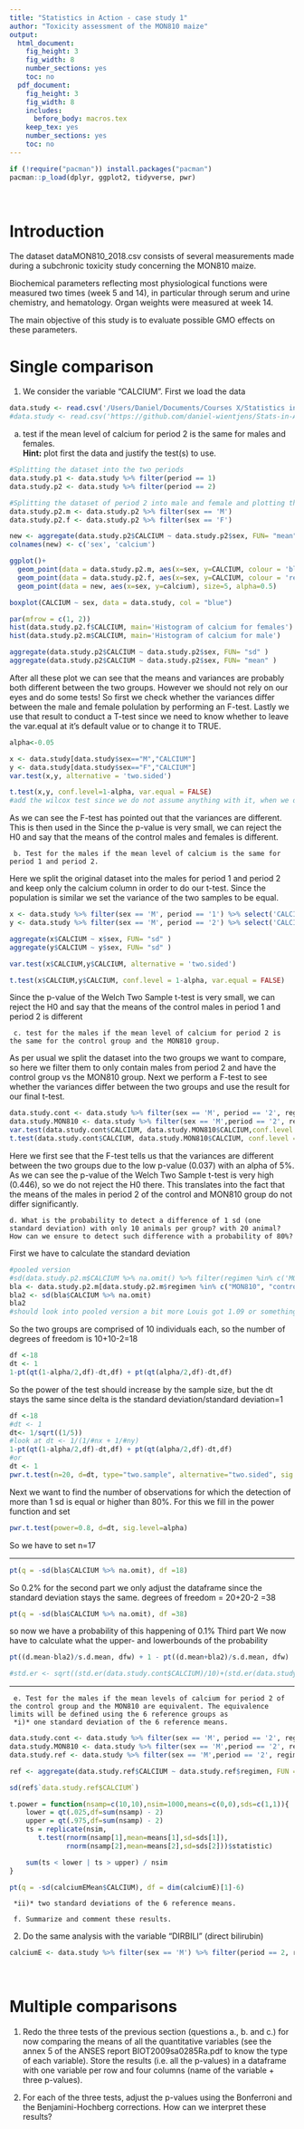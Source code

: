 ```yaml
---
title: "Statistics in Action - case study 1"
author: "Toxicity assessment of the MON810 maize"
output:
  html_document:
    fig_height: 3
    fig_width: 8
    number_sections: yes
    toc: no
  pdf_document:
    fig_height: 3
    fig_width: 8
    includes:
      before_body: macros.tex
    keep_tex: yes
    number_sections: yes
    toc: no
---
```

```r
if (!require("pacman")) install.packages("pacman")
pacman::p_load(dplyr, ggplot2, tidyverse, pwr)
```

</br>


# Introduction

The dataset <ttt>dataMON810_2018.csv</ttt> consists of several measurements made during a subchronic toxicity study concerning the MON810 maize.

Biochemical parameters reflecting most physiological functions were measured two times (week 5 and 14), in particular through serum and urine chemistry, and hematology. Organ weights were measured at week 14.

The main objective of this study is to evaluate possible GMO effects on these parameters.

# Single comparison

   1. We consider the variable "CALCIUM".
First we load the data
```r
data.study <- read.csv('/Users/Daniel/Documents/Courses X/Statistics in Action/Homework 1/dataMON810_2018.csv') 
#data.study <- read.csv('https://github.com/daniel-wientjens/Stats-in-Action-Homework-1/blob/master/dataMON810_2018.csv')
```
   

a. test if the mean level of calcium for period 2 is the same for males and females.  </br>**Hint:** plot first the data and justify the test(s) to use.

```r
#Splitting the dataset into the two periods 
data.study.p1 <- data.study %>% filter(period == 1)
data.study.p2 <- data.study %>% filter(period == 2)

#Splitting the dataset of period 2 into male and female and plotting the result
data.study.p2.m <- data.study.p2 %>% filter(sex == 'M')
data.study.p2.f <- data.study.p2 %>% filter(sex == 'F')

new <- aggregate(data.study.p2$CALCIUM ~ data.study.p2$sex, FUN= "mean") 
colnames(new) <- c('sex', 'calcium')

ggplot()+
  geom_point(data = data.study.p2.m, aes(x=sex, y=CALCIUM, colour = 'blue'), show.legend = F) + 
  geom_point(data = data.study.p2.f, aes(x=sex, y=CALCIUM, colour = 'red'), show.legend = F) +
  geom_point(data = new, aes(x=sex, y=calcium), size=5, alpha=0.5)

boxplot(CALCIUM ~ sex, data = data.study, col = "blue")
```

```r
par(mfrow = c(1, 2))
hist(data.study.p2.f$CALCIUM, main='Histogram of calcium for females')
hist(data.study.p2.m$CALCIUM, main='Histogram of calcium for male')
```
```r
aggregate(data.study.p2$CALCIUM ~ data.study.p2$sex, FUN= "sd" )
aggregate(data.study.p2$CALCIUM ~ data.study.p2$sex, FUN= "mean" )
```
After all these plot we can see that the means and variances are probably both different between the two groups. However we should not rely on our eyes and do some tests! 
So first we check whether the variances differ between the male and female polulation by performing an F-test. 
Lastly we use that result to conduct a T-test since we need to know whether to leave the var.equal at it's default value or to change it to TRUE. 
```r
alpha<-0.05

x <- data.study[data.study$sex=="M","CALCIUM"]
y <- data.study[data.study$sex=="F","CALCIUM"]
var.test(x,y, alternative = 'two.sided')

t.test(x,y, conf.level=1-alpha, var.equal = FALSE)
#add the wilcox test since we do not assume anything with it, when we do the t-test we assume the distribution
```
As we can see the F-test has pointed out that the variances are different. This is then used in the 
Since the p-value is very small, we can reject the H0 and say that the means of the control males and females is different.

     b. Test for the males if the mean level of calcium is the same for period 1 and period 2.
Here we split the original dataset into the males for period 1 and period 2 and keep only the calcium column in order to do our t-test. Since the population is similar we set the variance of the two samples to be equal.
```r
x <- data.study %>% filter(sex == 'M', period == '1') %>% select('CALCIUM', 'sex')
y <- data.study %>% filter(sex == 'M', period == '2') %>% select('CALCIUM', 'sex')

aggregate(x$CALCIUM ~ x$sex, FUN= "sd" )
aggregate(y$CALCIUM ~ y$sex, FUN= "sd" )

var.test(x$CALCIUM,y$CALCIUM, alternative = 'two.sided')

t.test(x$CALCIUM,y$CALCIUM, conf.level = 1-alpha, var.equal = FALSE)
```

Since the p-value of the Welch Two Sample t-test is very small, we can reject the H0 and say that the means of the control males in period 1 and period 2 is different

     c. test for the males if the mean level of calcium for period 2 is the same for the control group and the MON810 group.
As per usual we split the dataset into the two groups we want to compare, so here we filter them to only contain males from period 2 and have the control group vs the MON810 group.
Next we perform a F-test to see whether the variances differ between the two groups and use the result for our final t-test.
```r
data.study.cont <- data.study %>% filter(sex == 'M', period == '2', regimen == 'control')
data.study.MON810 <- data.study %>% filter(sex == 'M',period == '2', regimen == 'MON810') 
var.test(data.study.cont$CALCIUM, data.study.MON810$CALCIUM,conf.level = 1-alpha)
t.test(data.study.cont$CALCIUM, data.study.MON810$CALCIUM, conf.level = 1-alpha, var.equal = FALSE)
```
Here we first see that the F-test tells us that the variances are different between the two groups due to the low p-value (0.037) with an alpha of 5%. 
As we can see the p-value of the Welch Two Sample t-test is very high (0.446), so we do not reject the H0 there. This translates into the fact that the means of the males in period 2 of the control and MON810 group do not differ significantly.

    d. What is the probability to detect a difference of 1 sd (one standard deviation) with only 10 animals per group? with 20 animal? How can we ensure to detect such difference with a probability of 80%?
First we have to calculate the standard deviation
```r
#pooled version
#sd(data.study.p2.m$CALCIUM %>% na.omit() %>% filter(regimen %in% c('MON810', 'control')))
bla <- data.study.p2.m[data.study.p2.m$regimen %in% c("MON810", "control"), ]
bla2 <- sd(bla$CALCIUM %>% na.omit)
bla2
#should look into pooled version a bit more Louis got 1.09 or something
```
So the two groups are comprised of 10 individuals each, so the number of degrees of freedom is 10+10-2=18

```r
df <-18
dt <- 1
1-pt(qt(1-alpha/2,df)-dt,df) + pt(qt(alpha/2,df)-dt,df) 
```
So the power of the test should increase by the sample size, but the dt stays the same since delta is the standard deviation/standard deviation=1


```r
df <-18
#dt <- 1
dt<- 1/sqrt((1/5))
#look at dt <- 1/(1/#nx + 1/#ny)
1-pt(qt(1-alpha/2,df)-dt,df) + pt(qt(alpha/2,df)-dt,df) 
#or
dt <- 1
pwr.t.test(n=20, d=dt, type="two.sample", alternative="two.sided", sig.level=alpha)[[4]]
```
Next we want to find the number of observations for which the detection of more than 1 sd is equal or higher than 80%.
For this we fill in the power function and set 
```r
pwr.t.test(power=0.8, d=dt, sig.level=alpha) 
```
So we have to set n=17




-----------------------------------------------------------------------------------------


```r
pt(q = -sd(bla$CALCIUM %>% na.omit), df =18)
```
So 0.2%
for the second part we only adjust the dataframe since the standard deviation stays the same.
degrees of freedom = 20+20-2 =38
```r
pt(q = -sd(bla$CALCIUM %>% na.omit), df =38)
```
so now we have a probability of this happening of 0.1%
Third part
We now have to calculate what the upper- and lowerbounds of the probability 
```r
pt((d.mean-bla2)/s.d.mean, dfw) + 1 - pt((d.mean+bla2)/s.d.mean, dfw)
```


     
```r
#std.er <- sqrt((std.er(data.study.cont$CALCIUM)/10)+(std.er(data.study.MON810$CALCIUM)/10))
```


-----------------------------------------------------------------------------------------






     
     
     e. Test for the males if the mean levels of calcium for period 2 of the control group and the MON810 are equivalent. The equivalence limits will be defined using the 6 reference groups as 
     *i)* one standard deviation of the 6 reference means. 
```r
data.study.cont <- data.study %>% filter(sex == 'M', period == '2', regimen == 'control')
data.study.MON810 <- data.study %>% filter(sex == 'M',period == '2', regimen == 'MON810') 
data.study.ref <- data.study %>% filter(sex == 'M',period == '2', regimen != 'control', regimen != 'MON810') %>%  select(regimen, CALCIUM) %>% na.omit

ref <- aggregate(data.study.ref$CALCIUM ~ data.study.ref$regimen, FUN = 'mean')

sd(ref$`data.study.ref$CALCIUM`)
```
```r
t.power = function(nsamp=c(10,10),nsim=1000,means=c(0,0),sds=c(1,1)){
    lower = qt(.025,df=sum(nsamp) - 2)
    upper = qt(.975,df=sum(nsamp) - 2)
    ts = replicate(nsim,
       t.test(rnorm(nsamp[1],mean=means[1],sd=sds[1]),
              rnorm(nsamp[2],mean=means[2],sd=sds[2]))$statistic)

    sum(ts < lower | ts > upper) / nsim
}

pt(q = -sd(calciumEMean$CALCIUM), df = dim(calciumE)[1]-6)
```
     
     *ii)* two standard deviations of the 6 reference means.
     
     f. Summarize and comment these results.
   
   2. Do the same analysis with the variable "DIRBILI" (direct bilirubin)

```r
calciumE <- data.study %>% filter(sex == 'M') %>% filter(period == 2, regimen != 'control', regimen != 'MON810') %>% select(regimen, CALCIUM) %>% na.omit
```


</br>


# Multiple comparisons


   1. Redo the three tests of the previous section (questions a., b. and c.) for now comparing  the means of all the quantitative variables (see the annex 5 of the ANSES report <ttt>BIOT2009sa0285Ra.pdf</ttt> to know the type of each variable). Store the results (i.e. all the p-values) in a dataframe with one variable per row and four columns (name of the variable + three p-values). 
   
   2. For each of the three tests, adjust the p-values using the Bonferroni  and the Benjamini-Hochberg corrections. How can we interpret these results?
   


